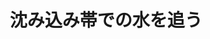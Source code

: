 ﻿---
title: "沈み込み帯での水を追う"
category: "理学院"
vol: 73
interviewee: "岩森 光"
url: "http://www.eri.u-tokyo.ac.jp/wp-content/uploads/2018/05/Guidance18_Iwamori.pdf"
tags: ["物質","地球","機構","シミュレーション","水"]
pdf: "73-2-iwamori.pdf"
career: ""
preface: "地球内部ダイナミクスとは、地球内部の物質の循環とその機構に関する分野である。地球内部のマントルと呼ばれる層は熱対流しており、その影響として地震や火山活動が起こっている。そのため、地球内部ダイナミクスを研究することは地球の活動を解明することにつながる。岩森先生は、沈み込み帯と呼ばれる場所での火山活動には水が関係していると考えており、そこでの水の移動を追っている。その手法としてシミュレーションを利用している。本稿ではどのように水の移動を追っているのかを紹介する。"
---

